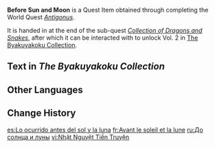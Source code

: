 {{Item Infobox
|id           = 100931
|image        = Item Enkanomiya Book Slate.png
|type         = Quest Items
|description  = A chronicle that ordinary folk have been forbidden to read. The writing is a mix of fables and histories from the beginning of the world to the creation of the Dainichi Mikoshi.
|source1      = Complete [[Antigonus]]
}}
'''Before Sun and Moon''' is a Quest Item obtained through completing the World Quest ''[[Antigonus]]''.

It is handed in at the end of the sub-quest ''[[Collection of Dragons and Snakes]]'', after which it can be interacted with to unlock Vol. 2 in [[The Byakuyakoku Collection]].

==Text in ''The Byakuyakoku Collection''==
{{Transclude|The Byakuyakoku Collection|Vol. 2}}

==Other Languages==
{{Other Languages
|en      = Before Sun and Moon
|zhs     = 日月前事
|zhs_rm  = Rì yuè qiánshì
|zht     = 日月前事
|zht_rm  = Rì yuè qiánshì
|zh_tl   = The Times Before the Sun and Moon
|ja      = 日月前事
|ja_rm   = Jitsugetsu zenkoto
|ja_tl   = The Past Before the Sun and Moon
|ko      = 일월 과거사
|ko_rm   = Ilwol Gwageosa
|ko_tl   = The Past History of the Sun and Moon
|es      = Lo ocurrido antes del sol y la luna
|es_tl   = What Happened Before the Sun and the Moon
|fr      = Avant le soleil et la lune
|fr_tl   = Before the Sun and the Moon
|ru      = До солнца и луны
|ru_tl   = Before the Sun and the Moon
|th      = อดีตของตะวันและจันทรา
|th_rm   = Adit khong tawan lae chanthara
|th_tl   = The Times Before the Sun and Moon
|vi      = {{tt|Nhật Nguyệt|日月}} {{tt|Tiền Truyện|前传}}
|vi_tl   = The Story Before the Sun and Moon
|de      = Vor Sonne und Mond
|de_tl   = Before Sun and Moon
|id      = Sebelum Matahari dan Bulan
|id_tl   = Before the Sun and the Moon
|pt      = Antes do Sol e da Lua
|pt_tl   = Before the Sun and the Moon
|tr      = Güneşten ve Aydan Önce
|tr_tl   = 
|it      = Prima del sole e della luna
|it_tl   = 
}}

==Change History==
{{Change History|2.4}}

[[es:Lo ocurrido antes del sol y la luna]]
[[fr:Avant le soleil et la lune]]
[[ru:До солнца и луны]]
[[vi:Nhật Nguyệt Tiền Truyện]]